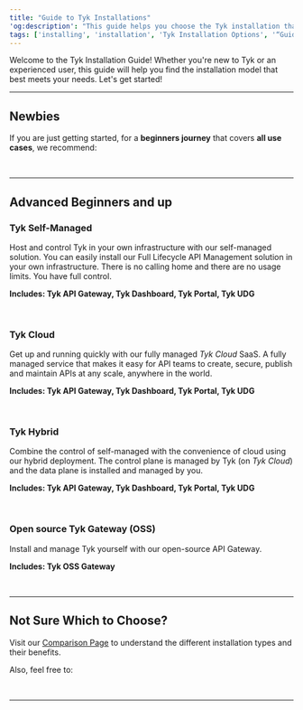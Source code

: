 ```yaml
---
title: "Guide to Tyk Installations"
'og:description': "This guide helps you choose the Tyk installation that best suits your needs."
tags: ['installing', 'installation', 'Tyk Installation Options', '“Guide to Tyk installations”', 'Tyk Open Source API Gateway', 'Tyk Self-Managed Installation', 'Tyk Cloud Installation']
---
```



Welcome to the Tyk Installation Guide! Whether you're new to Tyk or an experienced user, this guide will help you find the installation model that best meets your needs. Let's get started!

---

## Newbies

If you are just getting started, for a **beginners journey** that covers **all use cases**, we recommend:

<br/>

<ButtonLeft href="https://tyk.io/sign-up" color="green" content="starting here" />

---

## Advanced Beginners and up

### Tyk Self-Managed

Host and control Tyk in your own infrastructure with our
self-managed solution. You can easily install our Full Lifecycle API Management solution in your own infrastructure.
There is no calling home and there are no usage limits. You have full control.

**Includes: Tyk API Gateway, Tyk Dashboard, Tyk Portal, Tyk UDG**

<br/>

<ButtonLeft href="tyk-self-managed#installation-options-for-tyk-self-managed" color="green" content="Install Self-Managed" />

### Tyk Cloud

Get up and running quickly with our fully managed *Tyk Cloud* SaaS.
A fully managed service that makes it easy for API teams to create, secure, publish and maintain APIs at any scale, anywhere in the world.

**Includes: Tyk API Gateway, Tyk Dashboard, Tyk Portal, Tyk UDG**

<br/>

<ButtonLeft href="tyk-cloud/getting-started" color="green" content="Deploy Tyk Cloud" />

### Tyk Hybrid

Combine the control of self-managed with the convenience of cloud using our hybrid deployment. The control plane is managed by Tyk (on *Tyk Cloud*) and the data plane is installed and managed by you.

**Includes: Tyk API Gateway, Tyk Dashboard, Tyk Portal, Tyk UDG**

<br/>

<ButtonLeft href="tyk-cloud#deploy-hybrid-gateways" color="green" content="Install Tyk Hybrid" />

 
### Open source Tyk Gateway (OSS)

Install and manage Tyk yourself with our open-source API Gateway.

**Includes: Tyk OSS Gateway**

<br/>

<ButtonLeft href="tyk-self-managed#installation-options-for-tyk-self-managed" color="green" content="Install Tyk OSS" />

---

## Not Sure Which to Choose?

Visit our [Comparison Page](/apim) to understand the different installation types and their benefits.

Also, feel free to:

<br/>

<ButtonLeft href="https://tyk.io/sign-up" color="green" content="Contact us directly" />

---
